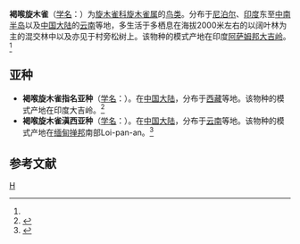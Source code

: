 {{Speciesbox 
| genus = Certhia
| species = discolor
| image = Brown-throated Treecreeper Pangolakha Wildlife Sanctuary East Sikkim India 12.12.2015.jpg
| authority = (Blyth, 1845)<ref name='id3990'>{{cite web| url =http://www.bioinfo.cn/db05/BjdwSpecies.php?action=view&id=3990| title =褐喉旋木雀| work =《中国动物物种编目数据库》| publisher =中国科学院微生物研究所| author =中国科学院动物研究所| accessdate =2009-04-04| deadurl =yes| archiveurl =https://web.archive.org/web/20160305044213/http://www.bioinfo.cn/db05/BjdwSpecies.php?action=view&id=3990| archivedate =2016-03-05| df =}}</ref>
}}

'''褐喉旋木雀'''（[[学名|学名]]：{{lang|la|''Certhia discolor''}}）为[[旋木雀科|旋木雀科]][[旋木雀属|旋木雀属]]的[[鸟类|鸟类]]。分布于[[尼泊尔|尼泊尔]]、[[印度|印度]]东至[[中南半岛|中南半岛]]以及[[中国大陆|中国大陆]]的[[云南|云南]]等地，多生活于多栖息在海拔2000米左右的以阔叶林为主的混交林中以及亦见于村旁松树上。该物种的模式产地在印度[[阿萨姆邦|阿萨姆邦]][[大吉岭|大吉岭]]。<ref name='id3990'/>

== 亚种 ==
* '''褐喉旋木雀指名亚种'''（[[学名|学名]]：{{lang|la|''Certhia discolor discolor''}}）。在[[中国大陆|中国大陆]]，分布于[[西藏|西藏]]等地。该物种的模式产地在印度大吉岭。<ref name='id3991'>{{cite web| url =http://www.bioinfo.cn/db05/BjdwSpecies.php?action=view&id=3991| title =褐喉旋木雀指名亚种| work =《中国动物物种编目数据库》| publisher =中国科学院微生物研究所| author =中国科学院动物研究所| accessdate =2009-04-04| deadurl =yes| archiveurl =https://web.archive.org/web/20160305033725/http://www.bioinfo.cn/db05/BjdwSpecies.php?action=view&id=3991| archivedate =2016-03-05| df =}}</ref>
* '''褐喉旋木雀滇西亚种'''（[[学名|学名]]：{{lang|la|''Certhia discolor shanensis''}}）。在[[中国大陆|中国大陆]]，分布于[[云南|云南]]等地。该物种的模式产地在[[缅甸|缅甸]][[掸邦|掸邦]]南部Loi-pan-an。<ref name='id3992'>{{cite web| url =http://www.bioinfo.cn/db05/BjdwSpecies.php?action=view&id=3992| title =褐喉旋木雀滇西亚种| work =《中国动物物种编目数据库》| publisher =中国科学院微生物研究所| author =中国科学院动物研究所| accessdate =2009-04-04| deadurl =yes| archiveurl =https://web.archive.org/web/20160305101411/http://www.bioinfo.cn/db05/BjdwSpecies.php?action=view&id=3992| archivedate =2016-03-05| df =}}</ref>

== 参考文献 ==
{{reflist}}

{{Taxonbar}}

[[Category:旋木雀属|H]]